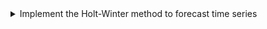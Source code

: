 <details>

<summary>Implement the Holt-Winter method to forecast time series</summary>

-   Explain the Holt-Winters method equations for multiplicative decomposition models
-   Explain the purpose of the paramters $\alpha$, $\beta$, and $\gamma$
-   Interpret the coefficient estimates $a_t$, $b_t$, and $s_t$ of the Holt-Winters smoothing algorithm
-   Explain the Holt-Winters forecasting equation for multiplicative decomposition models, Equation (3.23)
-   Use HoltWinters() to forecast multiplicative model time series
-   Plot the Holt-Winters decomposition of a TS (see Fig 3.10)
-   Plot the Holt-Winters fitted values versus the original time series (see Fig 3.11)
-   Superimpose plots of the Holt-Winters predictions with the time series realizations (see Fig 3.13)

</details>